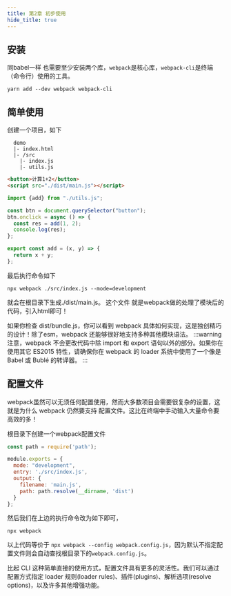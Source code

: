 ```yaml
---
title: 第2章 初步使用
hide_title: true
---
```



<!-- ## 安装

```shell
yarn add --dev  @babel/core @babel/cli @babel/preset-env
``` -->

## 安装
同babel一样 也需要至少安装两个库，`webpack`是核心库，`webpack-cli`是终端（命令行）使用的工具。
```shell
yarn add --dev webpack webpack-cli
```


## 简单使用
创建一个项目，如下
```
  demo
  |- index.html
  |- /src
    |- index.js
    |- utils.js
```

<Tabs>
<TabItem value="index.html" label="index.html">

```html
<button>计算1+2</button>
<script src="./dist/main.js"></script>
```

</TabItem>
<TabItem value="index.js" label="index.js">

```js
import {add} from "./utils.js";

const btn = document.querySelector("button");
btn.onclick = async () => {
  const res = add(1, 2);
  console.log(res);
};
```

</TabItem>
<TabItem value="utils.js" label="utils.js">

```js
export const add = (x, y) => {
  return x + y;
};
```

</TabItem>
</Tabs>

最后执行命令如下
```shell
npx webpack ./src/index.js --mode=development
```
就会在根目录下生成./dist/main.js。 这个文件 就是webpack做的处理了模块后的代码，引入html即可！

如果你检查 dist/bundle.js，你可以看到 webpack 具体如何实现，这是独创精巧的设计！除了esm，webpack 还能够很好地支持多种其他模块语法。
:::warning
注意，webpack 不会更改代码中除 import 和 export 语句以外的部分。如果你在使用其它 ES2015 特性，请确保你在 webpack 的 loader 系统中使用了一个像是 Babel 或 Bublé 的转译器。
:::

## 配置文件
webpack虽然可以无须任何配置使用，然而大多数项目会需要很复杂的设置，这就是为什么 webpack 仍然要支持 配置文件。这比在终端中手动输入大量命令要高效的多！

根目录下创建一个webpack配置文件
```js title="webpack.config.js"
const path = require('path');

module.exports = {
  mode: "development",
  entry: './src/index.js',
  output: {
    filename: 'main.js',
    path: path.resolve(__dirname, 'dist')
  }
};
```
然后我们在上边的执行命令改为如下即可，
```shell
npx webpack
```
以上代码等价于 `npx webpack --config webpack.config.js`，因为默认不指定配置文件则会自动查找根目录下的`webpack.config.js`。

比起 CLI 这种简单直接的使用方式，配置文件具有更多的灵活性。我们可以通过配置方式指定 loader 规则(loader rules)、插件(plugins)、解析选项(resolve options)，以及许多其他增强功能。